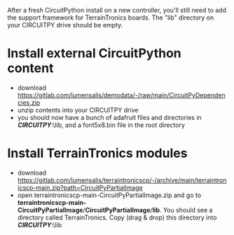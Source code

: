 

After a fresh CircuitPython install on a new controller, you'll still need to 
add the support framework for TerrainTronics boards.  The "lib" directory on your CIRCUITPY drive should be empty.

# Install external CircuitPython content
- download https://gitlab.com/lumensalis/demodata/-/raw/main/CircuitPyDependencies.zip
- unzip contents into your CIRCUITPY drive
- you should now have a bunch of adafruit files and directories in ***CIRCUITPY***:\lib, and 
  a font5x8.bin file in the root directory

# Install TerrainTronics modules
- download https://gitlab.com/lumensalis/terraintronicscp/-/archive/main/terraintronicscp-main.zip?path=CircuitPyPartialImage
- open terraintronicscp-main-CircuitPyPartialImage.zip and go to **terraintronicscp-main-CircuitPyPartialImage**/**CircuitPyPartialImage**/**lib**.   You should see a directory called TerrainTronics.  Copy (drag & drop) this directory into ***CIRCUITPY***:\lib